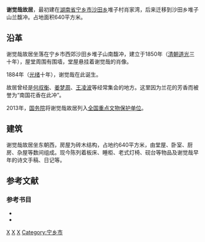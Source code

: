 {{文物保护单位 
|级别 = 全国 
|名称 = 谢觉哉故居
|图片 =  Former Residence of Xie Juezai, picture3.jpg
|说明 = 谢觉哉故居。
|编号 = 7-1817
|分类 = 近现代重要史迹及代表性建筑
|时代 = [[清朝|清]] 
|所在 = [[湖南省|湖南省]][[长沙市|长沙市]][[宁乡市|宁乡市]] 
| 登录 = 2013年3月
|Cat = 湖南全国重点文物保护单位
}}
'''谢觉哉故居'''，最初建在[[湖南省|湖南省]][[宁乡市|宁乡市]][[沙田乡|沙田乡]]堆子村肖家湾，后来迁移到沙田乡堆子山兰馥冲。{{sfnb|黄海潮|姜宏照|2002|p=49}}占地面积640平方米。{{sfnb|王习加|2014|p=21}}

==沿革==
谢觉哉故居坐落在宁乡市西郊沙田乡堆子山南馥冲，建立于1850年（[[清朝|清朝]][[道光|道光]]三十年），屋堂周围有围墙，堂屋悬挂着谢觉哉的肖像。{{sfnb|黄海潮|姜宏照|2002|p=49}}

1884年（[[光绪|光绪]]十年），谢觉哉在此诞生。{{sfnb|王习加|2014|p=21}}

故居曾经是[[何叔衡|何叔衡]]、[[姜梦周|姜梦周]]、[[王凌波|王凌波]]等经常集会的地方。{{sfnb|黄海潮|姜宏照|2002|p=49}}这里因为兰花的芳香而被誉为“南国花香在此冲”。{{sfnb|黄海潮|姜宏照|2002|p=49}}

2013年，[[中华人民共和国国务院|国务院]]将谢觉哉故居列入[[全国重点文物保护单位|全国重点文物保护单位]]。{{sfnb|王习加|2014|p=21}}

== 建筑 ==
谢觉哉故居坐东朝西，房屋为砖木结构，占地约640平方米，由堂屋、卧室、厨房、杂屋等数间组成。{{sfnb|黄海潮|姜宏照|2002|p=49}}现今陈列着板床、睡柜、老式灯椅、砚台等物品及谢觉哉早年的诗文手稿、日记等。{{sfnb|黄海潮|姜宏照|2002|p=49}}

==参考文献==
{{reflist}}

===参考书目===
*{{cite book |editor1=王习加 |title=《长沙史话》 |chapter=文化古迹 |year=2014 |publisher=社会科学文献出版社 |location=北京市 |isbn=978-7-5097-6662-0|ref=harv}}
*{{cite book |editor1=黄海潮 |editor2=姜宏照 |title=《宁乡史地》|chapter=旅游业：革命纪念地 |year=2002 |publisher=南方出版社 |location=海南省海口市 |isbn=7-80660-538-X|ref=harv}}

{{宁乡县历史文化}}
{{湖南全国重点文物保护单位}}

{{DEFAULTSORT:Xie谢觉哉故居}}
[[Category:长沙旅游景点|X]]
[[Category:湖南历史文化遗迹|X]]
[[Category:长沙名人故居|X]]
[[Category:宁乡市|Category:宁乡市]]